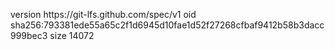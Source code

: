 version https://git-lfs.github.com/spec/v1
oid sha256:793381ede55a65c2f1d6945d10fae1d52f27268cfbaf9412b58b3dacc999bec3
size 14072
